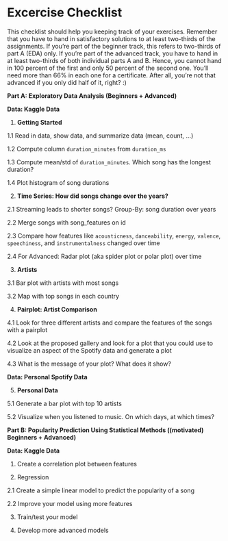 \newpage
# Excercise Checklist

This checklist should help you keeping track of your exercises. Remember that you have to hand in satisfactory solutions to at least two-thirds of the assignments. If you're part of the beginner track, this refers to two-thirds of part A (EDA) only. If you're part of the advanced track, you have to hand in at least two-thirds of both individual parts A and B. Hence, you cannot hand in 100 percent of the first and only 50 percent of the second one. You'll need more than 66% in each one for a certificate. After all, you're not that advanced if you only did half of it, right? :)

**Part A: Exploratory Data Analysis (Beginners + Advanced)**

**Data: Kaggle Data**

1. **Getting Started** 

1.1 Read in data, show data, and summarize data (mean, count, ...)

1.2 Compute column `duration_minutes` from `duration_ms`

1.3 Compute mean/std of `duration_minutes`. Which song has the longest duration?

1.4 Plot histogram of song durations


2. **Time Series: How did songs change over the years?**

2.1 Streaming leads to shorter songs? Group-By: song duration over years

2.2 Merge songs with song_features on id

2.3 Compare how features like `acousticness`, `danceability`, `energy`, `valence`, `speechiness`, and `instrumentalness` changed over time

2.4 For Advanced: Radar plot (aka spider plot or polar plot) over time

3. **Artists**

3.1 Bar plot with artists with most songs

3.2 Map with top songs in each country

4. **Pairplot: Artist Comparison**

4.1 Look for three different artists and compare the features of the songs with a pairplot

4.2 Look at the proposed gallery and look for a plot that you could use to visualize an aspect of the Spotify data and generate a plot

4.3 What is the message of your plot? What does it show?


**Data: Personal Spotify Data**

5. **Personal Data**

5.1 Generate a bar plot with top 10 artists

5.2 Visualize when you listened to music. On which days, at which times?


**Part B: Popularity Prediction Using Statistical Methods ((motivated) Beginners + Advanced)**


**Data: Kaggle Data**

1. Create a correlation plot between features

2. Regression 

2.1 Create a simple linear model to predict the popularity of a song

2.2 Improve your model using more features

3. Train/test your model 

4. Develop more advanced models

